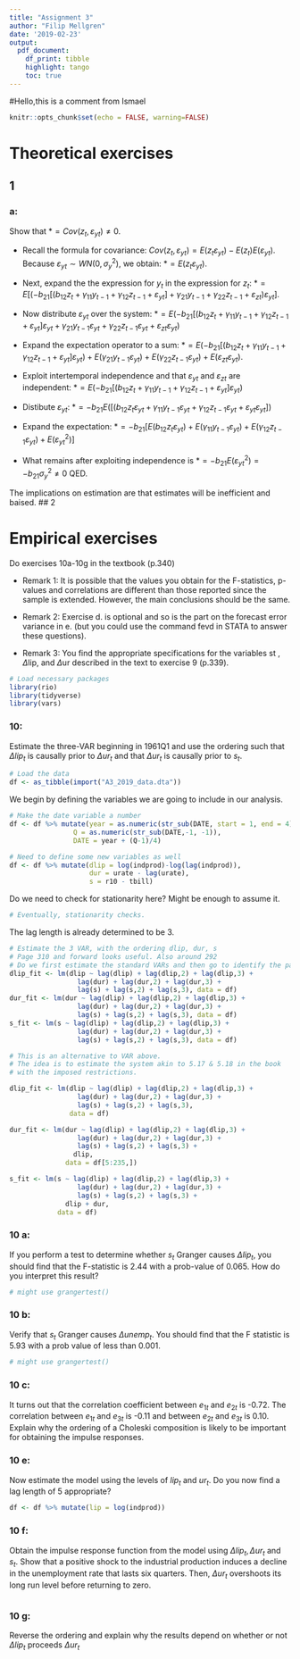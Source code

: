 ```yaml
---
title: "Assignment 3"
author: "Filip Mellgren"
date: '2019-02-23'
output: 
  pdf_document:
    df_print: tibble
    highlight: tango
    toc: true
---
```


#Hello,this is a comment from Ismael

```r
knitr::opts_chunk$set(echo = FALSE, warning=FALSE)
```

# Theoretical exercises
## 1
### a: 

Show that $* = Cov(z_t, \varepsilon_{yt}) \neq 0$.

- Recall the formula for covariance: $Cov(z_t, \varepsilon_{yt}) = E(z_t\varepsilon_{yt})-E(z_t)E(\varepsilon_{yt})$. Because $\varepsilon_{yt} \sim WN(0,\sigma_y^2)$, we obtain: $* = E(z_t\varepsilon_{yt})$. 

- Next, expand the the expression for $y_t$ in the expression for $z_t$: $* = E[(-b_{21}[(b_{12}z_t + \gamma_{11}y_{t-1} + \gamma_{12}z_{t-1} + \varepsilon_{yt}] + \gamma_{21}y_{t-1}+\gamma_{22}z_{t-1} + \varepsilon_{zt})\varepsilon_{yt}]$. 

- Now distribute $\varepsilon_{yt}$ over the system: $* = E(-b_{21}[(b_{12}z_t + \gamma_{11}y_{t-1} + \gamma_{12}z_{t-1} + \varepsilon_{yt}]\varepsilon_{yt} + \gamma_{21}y_{t-1}\varepsilon_{yt} + \gamma_{22}z_{t-1}\varepsilon_{yt} + \varepsilon_{zt}\varepsilon_{yt})$

- Expand the expectation operator to a sum: $* = E(-b_{21}[(b_{12}z_t + \gamma_{11}y_{t-1} + \gamma_{12}z_{t-1} + \varepsilon_{yt}]\varepsilon_{yt}) + E(\gamma_{21}y_{t-1}\varepsilon_{yt}) + E(\gamma_{22}z_{t-1}\varepsilon_{yt}) + E(\varepsilon_{zt}\varepsilon_{yt})$.


- Exploit intertemporal independence and that $\varepsilon_{yt}$ and $\varepsilon_{zt}$ are independent: $* = E(-b_{21}[(b_{12}z_t + \gamma_{11}y_{t-1} + \gamma_{12}z_{t-1} + \varepsilon_{yt}]\varepsilon_{yt})$

- Distibute $\varepsilon_{yt}$: $* = -b_{21}E([(b_{12}z_t\varepsilon_{yt} + \gamma_{11}y_{t-1}\varepsilon_{yt} + \gamma_{12}z_{t-1}\varepsilon_{yt} + \varepsilon_{yt}\varepsilon_{yt}])$

- Expand the expectation: $*=-b_{21}[E(b_{12}z_t\varepsilon_{yt})+ E(\gamma_{11}y_{t-1}\varepsilon_{yt}) + E(\gamma_{12}z_{t-1}\varepsilon_{yt}) + E(\varepsilon_{yt}^2)]$

- What remains after exploiting independence is $*=-b_{21} E(\varepsilon_{yt}^2) = -b_{21}\sigma_y^2 \neq 0$ QED. 

The implications on estimation are that estimates will be inefficient and baised.
## 2

# Empirical exercises
Do exercises 10a-10g in the textbook (p.340)

- Remark 1: It is possible that the
values you obtain for the F-statistics, p-values and correlations are different than those
reported since the sample is extended. However, the main conclusions should be the same. 

- Remark 2: Exercise d. is optional and so is the part on the forecast error variance in e. (but you could use the command fevd in STATA to answer these questions).

- Remark 3: You find the appropriate specifications for the variables st
, $\Delta$lip, and $\Delta$ur described in the text to exercise 9 (p.339).

```r
# Load necessary packages
library(rio)
library(tidyverse)
library(vars)
```


### 10: 
Estimate the three-VAR beginning in 1961Q1 and use the ordering such that $\Delta lip_t$ is causally prior to $\Delta ur_t$ and that $\Delta ur_t$ is causally prior to $s_t$.
```r
# Load the data
df <- as_tibble(import("A3_2019_data.dta"))
```

We begin by defining the variables we are going to include in our analysis.
```r
# Make the date variable a number
df <- df %>% mutate(year = as.numeric(str_sub(DATE, start = 1, end = 4)),
                Q = as.numeric(str_sub(DATE,-1, -1)),
                DATE = year + (Q-1)/4)

# Need to define some new variables as well
df <- df %>% mutate(dlip = log(indprod)-log(lag(indprod)), 
                    dur = urate - lag(urate),
                    s = r10 - tbill)
```
Do we need to check for stationarity here? Might be enough to assume it.
```r
# Eventually, stationarity checks.
```
The lag length is already determined to be 3. 


```r
# Estimate the 3 VAR, with the ordering dlip, dur, s
# Page 310 and forward looks useful. Also around 292
# Do we first estimate the standard VARs and then go to identify the parameters in the structural VAR?
dlip_fit <- lm(dlip ~ lag(dlip) + lag(dlip,2) + lag(dlip,3) + 
                 lag(dur) + lag(dur,2) + lag(dur,3) + 
                 lag(s) + lag(s,2) + lag(s,3), data = df)
dur_fit <- lm(dur ~ lag(dlip) + lag(dlip,2) + lag(dlip,3) + 
                 lag(dur) + lag(dur,2) + lag(dur,3) + 
                 lag(s) + lag(s,2) + lag(s,3), data = df)
s_fit <- lm(s ~ lag(dlip) + lag(dlip,2) + lag(dlip,3) + 
                 lag(dur) + lag(dur,2) + lag(dur,3) + 
                 lag(s) + lag(s,2) + lag(s,3), data = df)
```


```r
# This is an alternative to VAR above. 
# The idea is to estimate the system akin to 5.17 & 5.18 in the book
# with the imposed restrictions.

dlip_fit <- lm(dlip ~ lag(dlip) + lag(dlip,2) + lag(dlip,3) + 
                 lag(dur) + lag(dur,2) + lag(dur,3) + 
                 lag(s) + lag(s,2) + lag(s,3),
               data = df)

dur_fit <- lm(dur ~ lag(dlip) + lag(dlip,2) + lag(dlip,3) + 
                 lag(dur) + lag(dur,2) + lag(dur,3) + 
                 lag(s) + lag(s,2) + lag(s,3) + 
                dlip, 
              data = df[5:235,])

s_fit <- lm(s ~ lag(dlip) + lag(dlip,2) + lag(dlip,3) + 
                 lag(dur) + lag(dur,2) + lag(dur,3) + 
                 lag(s) + lag(s,2) + lag(s,3) +
              dlip + dur, 
            data = df)


```

### 10 a:
If you perform a test to determine whether $s_t$ Granger causes $\Delta lip_t$, you should find that the F-statistic is 2.44 with a prob-value of 0.065. How do you interpret this result?
```r
# might use grangertest()
```

### 10 b:
Verify that $s_t$ Granger causes $\Delta unemp_t$. You should find that the F statistic is 5.93 with a prob value of less than 0.001.
```r
# might use grangertest()
```

### 10 c:
It turns out that the correlation coefficient between $e_{1t}$ and $e_{2t}$ is -0.72. The correlation between $e_{1t}$ and $e_{3t}$ is -0.11 and between $e_{2t}$ and $e_{3t}$ is 0.10. Explain why the ordering of a Choleski composition is likely to be important for obtaining the impulse responses.


### 10 e:
Now estimate the model using the levels of $lip_t$ and $ur_t$. Do you now find a lag length of 5 appropriate?

```r
df <- df %>% mutate(lip = log(indprod))
```

### 10 f:
Obtain the impulse response function from the model using $\Delta lip_t, \Delta ur_t$ and $s_t$. Show that a positive shock to the industrial production induces a decline in the unemployment rate that lasts six quarters. Then, $\Delta ur_t$ overshoots its long run level before returning to zero.

```r

```


### 10 g: 
Reverse the ordering and explain why the results depend on whether or not $\Delta lip_t$ proceeds $\Delta ur_t$

```r

```


